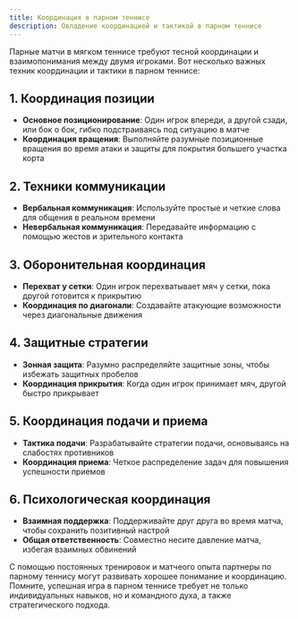 ```yaml
---
title: Координация в парном теннисе
description: Овладение координацией и тактикой в парном теннисе
---
```


Парные матчи в мягком теннисе требуют тесной координации и взаимопонимания между двумя игроками. Вот несколько важных техник координации и тактики в парном теннисе:

## 1. Координация позиции

- **Основное позиционирование**: Один игрок впереди, а другой сзади, или бок о бок, гибко подстраиваясь под ситуацию в матче
- **Координация вращения**: Выполняйте разумные позиционные вращения во время атаки и защиты для покрытия большего участка корта

## 2. Техники коммуникации

- **Вербальная коммуникация**: Используйте простые и четкие слова для общения в реальном времени
- **Невербальная коммуникация**: Передавайте информацию с помощью жестов и зрительного контакта

## 3. Оборонительная координация

- **Перехват у сетки**: Один игрок перехватывает мяч у сетки, пока другой готовится к прикрытию
- **Координация по диагонали**: Создавайте атакующие возможности через диагональные движения

## 4. Защитные стратегии

- **Зонная защита**: Разумно распределяйте защитные зоны, чтобы избежать защитных пробелов
- **Координация прикрытия**: Когда один игрок принимает мяч, другой быстро прикрывает

## 5. Координация подачи и приема

- **Тактика подачи**: Разрабатывайте стратегии подачи, основываясь на слабостях противников
- **Координация приема**: Четкое распределение задач для повышения успешности приемов

## 6. Психологическая координация

- **Взаимная поддержка**: Поддерживайте друг друга во время матча, чтобы сохранить позитивный настрой
- **Общая ответственность**: Совместно несите давление матча, избегая взаимных обвинений

С помощью постоянных тренировок и матчеого опыта партнеры по парному теннису могут развивать хорошее понимание и координацию. Помните, успешная игра в парном теннисе требует не только индивидуальных навыков, но и командного духа, а также стратегического подхода.